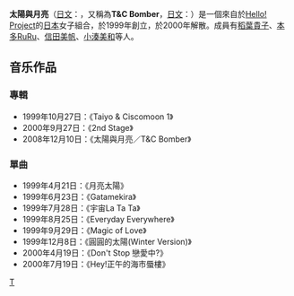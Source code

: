 {{藝人
| 姓名     = 太陽與月亮
| 類型     = 組合
| 圖片     = 
| 圖片尺寸 = 
| 圖片簡介 = 
| 原名     = 
| 外文名   = 太陽とシスコムーン　/ T＆Cボンバー
| 外文     = 日文
| 羅馬拼音 = 
| 英文名   = Taiyo&Ciscomoon / T&C Bomber
| 綽號     = 
| 其他藝名 = 
| 國籍     = 
| 民族     = 
| 籍貫     = 
| 出生日期 = 
| 出生地點 = 
| 生肖     = 
| 星座     = 
| 逝世日期 = 
| 逝世地點 = 
| 職業     = 
| 語言     = 
| 三圍     = 
| 血型     = 
| 身高     = 
| 體重     = 
| 教育程度 = 
| 宗教信仰 = 
| 配偶     = 
| 音樂類型 = [[藍調|藍調]]<br />[[J-POP|J-POP]]<br />[[爵士樂|爵士樂]]<br />[[節奏藍調|節奏藍調]]
| 演奏樂器 = 
| 出身地   = {{JPN}}[[本州|本州]][[東京|東京]]
| 出道作   = 
| 出道日期 = 
| 代表作   = 
| 活躍年代 = 1999年〜2000年、2009年、2013年、2015年、2018年〜2019年
| 唱片公司 = [[Zetima|Zetima]]
| 經紀公司 = 
| 網站     = 
| 相關團體 = [[Akagumi_4|Akagumi 4]]<br />[[Kiiro_5|Kiiro 5]]<br />[[Aoiro_7|Aoiro 7]]
| 獎項     = 
| IMDb    = 
| 現任成員 = 
| 過往成員 = [[稻葉貴子|稻葉貴子]]<br />[[本多RuRu|本多RuRu]]<br />[[信田美帆|信田美帆]]<br />[[小湊美和|小湊美和]]
| 音樂專輯 = 
| 電影     = 
| 電視節目 = 
| 舞臺劇   = 
| 書籍     = 
}}
'''太陽與月亮'''（[[日文|日文]]：'''{{lang|ja|太陽とシスコムーン}}'''，又稱為'''T&C Bomber'''，[[日文|日文]]：'''{{lang|ja|T&Cボンバー}}'''）是一個來自於[[Hello!_Project|Hello! Project]]的[[日本|日本]]女子組合，於1999年創立，於2000年解散。成員有[[稻葉貴子|稻葉貴子]]、[[本多RuRu|本多RuRu]]、[[信田美帆|信田美帆]]、[[小湊美和|小湊美和]]等人。

==音乐作品==
===專輯===
*1999年10月27日：《Taiyo & Ciscomoon 1》
*2000年9月27日：《2nd Stage》
*2008年12月10日：《太陽與月亮／T&C Bomber》

===單曲===
*1999年4月21日：《月亮太陽》
*1999年6月23日：《Gatamekira》
*1999年7月28日：《宇宙La Ta Ta》 
*1999年8月25日：《Everyday Everywhere》 
*1999年9月29日：《Magic of Love》
*1999年12月8日：《圓圓的太陽(Winter Version)》
*2000年4月19日：《Don't Stop 戀愛中?》 
*2000年7月19日：《Hey!正午的海市蜃樓》 

{{Authority control}}
[[Category:Hello!_Project|T]]

{{早安家族}}